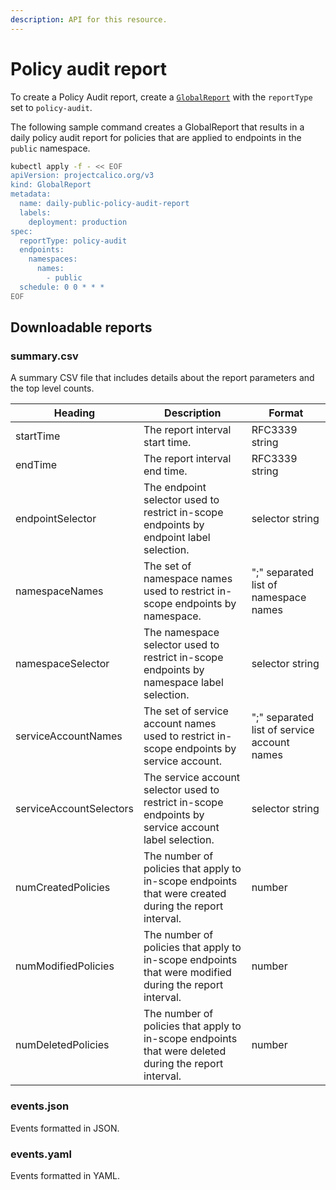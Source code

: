 ```yaml
---
description: API for this resource.
---
```



# Policy audit report

To create a Policy Audit report, create a [`GlobalReport`](../globalreport.mdx) with the `reportType`
set to `policy-audit`.

The following sample command creates a GlobalReport that results in a daily policy audit report for
policies that are applied to endpoints in the `public` namespace.

```bash
kubectl apply -f - << EOF
apiVersion: projectcalico.org/v3
kind: GlobalReport
metadata:
  name: daily-public-policy-audit-report
  labels:
    deployment: production
spec:
  reportType: policy-audit
  endpoints:
    namespaces:
      names:
        - public
  schedule: 0 0 * * *
EOF
```

## Downloadable reports

### summary.csv

A summary CSV file that includes details about the report parameters and the top level counts.

| Heading                 | Description                                                                                            | Format                                      |
| ----------------------- | ------------------------------------------------------------------------------------------------------ | ------------------------------------------- |
| startTime               | The report interval start time.                                                                        | RFC3339 string                              |
| endTime                 | The report interval end time.                                                                          | RFC3339 string                              |
| endpointSelector        | The endpoint selector used to restrict in-scope endpoints by endpoint label selection.                 | selector string                             |
| namespaceNames          | The set of namespace names used to restrict in-scope endpoints by namespace.                           | ";" separated list of namespace names       |
| namespaceSelector       | The namespace selector used to restrict in-scope endpoints by namespace label selection.               | selector string                             |
| serviceAccountNames     | The set of service account names used to restrict in-scope endpoints by service account.               | ";" separated list of service account names |
| serviceAccountSelectors | The service account selector used to restrict in-scope endpoints by service account label selection.   | selector string                             |
| numCreatedPolicies      | The number of policies that apply to in-scope endpoints that were created during the report interval.  | number                                      |
| numModifiedPolicies     | The number of policies that apply to in-scope endpoints that were modified during the report interval. | number                                      |
| numDeletedPolicies      | The number of policies that apply to in-scope endpoints that were deleted during the report interval.  | number                                      |

### events.json

Events formatted in JSON.

### events.yaml

Events formatted in YAML.
